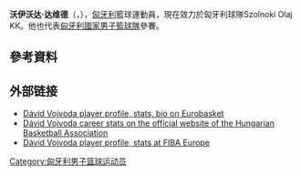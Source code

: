 {{eastern name order|[[匈牙利语|匈牙利语]]}}
'''沃伊沃达·达维德'''（{{lang-hu|'''Vojvoda Dávid'''}}，{{bd|1990年|9月4日}}），[[匈牙利|匈牙利]]籃球運動員，現在效力於匈牙利球隊Szolnoki Olaj KK。他也代表[[匈牙利國家男子籃球隊|匈牙利國家男子籃球隊]]參賽。

== 參考資料 == 
{{reflist}}

== 外部链接 ==
* [http://www.eurobasket.com/player.asp?Cntry=HUN&PlayerID=108850&AmNotSure=1 Dávid Vojvoda player profile, stats, bio on Eurobasket] {{Wayback|url=http://www.eurobasket.com/player.asp?Cntry=HUN&PlayerID=108850&AmNotSure=1 |date=20121024134522 }}
* [http://www.ferfikosar.hu/player/?year=x0910&code=A35879 Dávid Vojvoda career stats on the official website of the Hungarian Basketball Association]{{dead link|date=2017年12月 |bot=InternetArchiveBot |fix-attempted=yes }}
*[http://www.fibaeurope.com/cid_KNce8jInH7Qj1EsyH5rjn2.teamID_299.compID_qMRZdYCZI6EoANOrUf9le2.season_2015.roundID_9318.playerID_57819.html Dávid Vojvoda player profile, stats at FIBA Europe] {{Wayback|url=http://www.fibaeurope.com/cid_KNce8jInH7Qj1EsyH5rjn2.teamID_299.compID_qMRZdYCZI6EoANOrUf9le2.season_2015.roundID_9318.playerID_57819.html |date=20210415074426 }}

{{Authority control}}
{{DEFAULTSORT:Vojvoda, Dávid}}
[[Category:匈牙利男子篮球运动员|Category:匈牙利男子篮球运动员]]